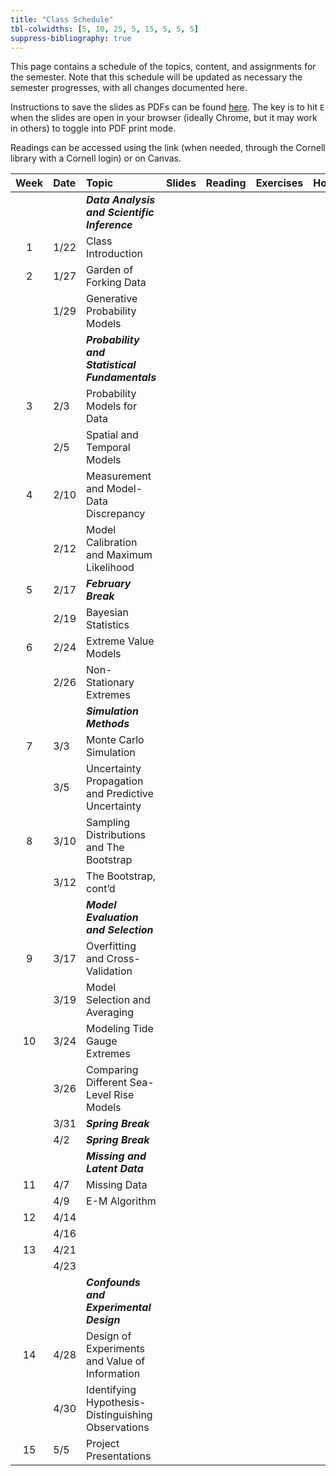```yaml
---
title: "Class Schedule"
tbl-colwidths: [5, 10, 25, 5, 15, 5, 5, 5]
suppress-bibliography: true
---
```


This page contains a schedule of the topics, content, and assignments for the semester.
Note that this schedule will be updated as necessary the semester progresses, with all changes documented here.

Instructions to save the slides as PDFs can be found [here](https://quarto.org/docs/presentations/revealjs/presenting.html#print-to-pdf). The key is to hit `E` when the slides are open in your browser (ideally Chrome, but it may work in others) to toggle into PDF print mode.

Readings can be accessed using the link (when needed, through the Cornell library with a Cornell login) or on Canvas. 

| Week | Date | Topic | Slides | Reading | Exercises | Homework | 
:-----:|:---------|:---------|:---------:|:------:|:--:|:---:|
| | | ***Data Analysis and Scientific Inference*** | | | |
| 1 | 1/22 | Class Introduction |
| 2 | 1/27 | Garden of Forking Data |
|   | 1/29 | Generative Probability Models |
| | | ***Probability and Statistical Fundamentals*** | | | |
| 3 | 2/3  | Probability Models for Data  |
|   | 2/5  | Spatial and Temporal Models |
| 4 | 2/10 | Measurement and Model-Data Discrepancy |
|   | 2/12 | Model Calibration and Maximum Likelihood |
| 5 | 2/17 | ***February Break *** |
|   | 2/19 | Bayesian Statistics |
| 6 | 2/24 | Extreme Value Models |
|   | 2/26 | Non-Stationary Extremes  |
| | | ***Simulation Methods*** | | | |
| 7 | 3/3  | Monte Carlo Simulation |
|   | 3/5  | Uncertainty Propagation and Predictive Uncertainty |
| 8 | 3/10 | Sampling Distributions and The Bootstrap |
|   | 3/12 | The Bootstrap, cont'd |
| | | ***Model Evaluation and Selection*** | | | |
| 9 | 3/17 | Overfitting and Cross-Validation |
|   | 3/19 | Model Selection and Averaging |
| 10 | 3/24 | Modeling Tide Gauge Extremes  |
|    | 3/26 | Comparing Different Sea-Level Rise Models | 
|    | 3/31 | ***Spring Break*** | 
|    | 4/2  | ***Spring Break*** |
| | | ***Missing and Latent Data*** | | | |
| 11 | 4/7  | Missing Data |
|    | 4/9 | E-M Algorithm |
| 12 | 4/14 |  | 
|    | 4/16 | |
| 13 | 4/21 | |
|    | 4/23 | |
| | | ***Confounds and Experimental Design*** | | | |
| 14 | 4/28 | Design of Experiments and Value of Information |
|    | 4/30 | Identifying Hypothesis-Distinguishing Observations |
| 15 | 5/5  | Project Presentations
